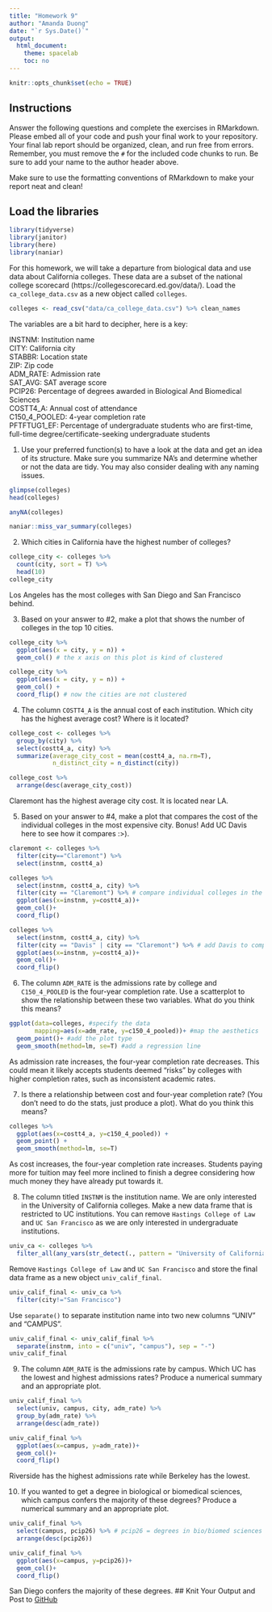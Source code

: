 ```yaml
---
title: "Homework 9"
author: "Amanda Duong"
date: "`r Sys.Date()`"
output:
  html_document:
    theme: spacelab
    toc: no
---
```


```r
knitr::opts_chunk$set(echo = TRUE)
```

## Instructions
Answer the following questions and complete the exercises in RMarkdown. Please embed all of your code and push your final work to your repository. Your final lab report should be organized, clean, and run free from errors. Remember, you must remove the `#` for the included code chunks to run. Be sure to add your name to the author header above.  

Make sure to use the formatting conventions of RMarkdown to make your report neat and clean!  

## Load the libraries
```r
library(tidyverse)
library(janitor)
library(here)
library(naniar)
``` 

For this homework, we will take a departure from biological data and use data about California colleges. These data are a subset of the national college scorecard (https://collegescorecard.ed.gov/data/). Load the `ca_college_data.csv` as a new object called `colleges`.
```r
colleges <- read_csv("data/ca_college_data.csv") %>% clean_names
```

The variables are a bit hard to decipher, here is a key:  

INSTNM: Institution name  
CITY: California city  
STABBR: Location state  
ZIP: Zip code  
ADM_RATE: Admission rate  
SAT_AVG: SAT average score  
PCIP26: Percentage of degrees awarded in Biological And Biomedical Sciences  
COSTT4_A: Annual cost of attendance  
C150_4_POOLED: 4-year completion rate  
PFTFTUG1_EF: Percentage of undergraduate students who are first-time, full-time degree/certificate-seeking undergraduate students  

1. Use your preferred function(s) to have a look at the data and get an idea of its structure. Make sure you summarize NA's and determine whether or not the data are tidy. You may also consider dealing with any naming issues.
```r
glimpse(colleges)
head(colleges)
```
```r
anyNA(colleges)
```
```r
naniar::miss_var_summary(colleges)
```

2. Which cities in California have the highest number of colleges?
```r
college_city <- colleges %>%
  count(city, sort = T) %>%
  head(10)
college_city
```
Los Angeles has the most colleges with San Diego and San Francisco behind. 

3. Based on your answer to #2, make a plot that shows the number of colleges in the top 10 cities.
```r
college_city %>%
  ggplot(aes(x = city, y = n)) +
  geom_col() # the x axis on this plot is kind of clustered
```
```r
college_city %>%
  ggplot(aes(x = city, y = n)) +
  geom_col() +
  coord_flip() # now the cities are not clustered
```

4. The column `COSTT4_A` is the annual cost of each institution. Which city has the highest average cost? Where is it located?
```r
college_cost <- colleges %>%
  group_by(city) %>%
  select(costt4_a, city) %>%
  summarize(average_city_cost = mean(costt4_a, na.rm=T),
            n_distinct_city = n_distinct(city))

college_cost %>%
  arrange(desc(average_city_cost))
```
Claremont has the highest average city cost. It is located near LA.

5. Based on your answer to #4, make a plot that compares the cost of the individual colleges in the most expensive city. Bonus! Add UC Davis here to see how it compares :>).
```r
claremont <- colleges %>%
  filter(city=="Claremont") %>%
  select(instnm, costt4_a)
```

```r
colleges %>%
  select(instnm, costt4_a, city) %>%
  filter(city == "Claremont") %>% # compare individual colleges in the most expensive city
  ggplot(aes(x=instnm, y=costt4_a))+
  geom_col()+
  coord_flip()
```
```r
colleges %>%
  select(instnm, costt4_a, city) %>%
  filter(city == "Davis" | city == "Claremont") %>% # add Davis to compare
  ggplot(aes(x=instnm, y=costt4_a))+
  geom_col()+
  coord_flip()
```

6. The column `ADM_RATE` is the admissions rate by college and `C150_4_POOLED` is the four-year completion rate. Use a scatterplot to show the relationship between these two variables. What do you think this means?
```r
ggplot(data=colleges, #specify the data
       mapping=aes(x=adm_rate, y=c150_4_pooled))+ #map the aesthetics
  geom_point()+ #add the plot type
  geom_smooth(method=lm, se=T) #add a regression line
```
As admission rate increases, the four-year completion rate decreases. This could mean it likely accepts students deemed "risks" by colleges with higher completion rates, such as inconsistent academic rates.  

7. Is there a relationship between cost and four-year completion rate? (You don't need to do the stats, just produce a plot). What do you think this means?
```r
colleges %>%
  ggplot(aes(x=costt4_a, y=c150_4_pooled)) +
  geom_point() +
  geom_smooth(method=lm, se=T)
```
As cost increases, the four-year completion rate increases. Students paying more for tuition may feel more inclined to finish a degree considering how much money they have already put towards it.  

8. The column titled `INSTNM` is the institution name. We are only interested in the University of California colleges. Make a new data frame that is restricted to UC institutions. You can remove `Hastings College of Law` and `UC San Francisco` as we are only interested in undergraduate institutions.
```r
univ_ca <- colleges %>% 
  filter_all(any_vars(str_detect(., pattern = "University of California")))
```

Remove `Hastings College of Law` and `UC San Francisco` and store the final data frame as a new object `univ_calif_final`.
```r
univ_calif_final <- univ_ca %>%
  filter(city!="San Francisco")
```

Use `separate()` to separate institution name into two new columns "UNIV" and "CAMPUS".
```r
univ_calif_final <- univ_calif_final %>%
  separate(instnm, into = c("univ", "campus"), sep = "-")
univ_calif_final
```
9. The column `ADM_RATE` is the admissions rate by campus. Which UC has the lowest and highest admissions rates? Produce a numerical summary and an appropriate plot.
```r
univ_calif_final %>%
  select(univ, campus, city, adm_rate) %>%
  group_by(adm_rate) %>%
  arrange(desc(adm_rate))
```
```r
univ_calif_final %>%
  ggplot(aes(x=campus, y=adm_rate))+
  geom_col()+
  coord_flip()
```
Riverside has the highest admissions rate while Berkeley has the lowest.  

10. If you wanted to get a degree in biological or biomedical sciences, which campus confers the majority of these degrees? Produce a numerical summary and an appropriate plot.
```r
univ_calif_final %>%
  select(campus, pcip26) %>% # pcip26 = degrees in bio/biomed sciences
  arrange(desc(pcip26))
```

```r
univ_calif_final %>%
  ggplot(aes(x=campus, y=pcip26))+
  geom_col()+
  coord_flip()
```
San Diego confers the majority of these degrees. 
## Knit Your Output and Post to [GitHub](https://github.com/FRS417-DataScienceBiologists)